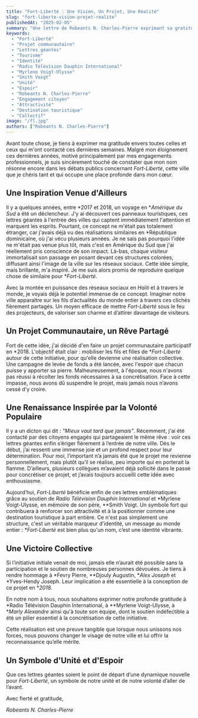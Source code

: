 ```yaml
---
title: "Fort-Liberté : Une Vision, Un Projet, Une Réalité"
slug: "fort-liberte-vision-projet-realite"
publishedAt: "2025-02-05"
summary: "Une lettre de Robeants N. Charles-Pierre exprimant sa gratitude et sa vision pour Fort-Liberté, ainsi que le projet de lettres géantes à l'entrée de la ville."
keywords: 
  - "Fort-Liberté"
  - "Projet communautaire"
  - "Lettres géantes"
  - "Tourisme"
  - "Identité"
  - "Radio Télévision Dauphin International"
  - "Myrlene Voigt-Ulysse"
  - "Smith Voigt"
  - "Unité"
  - "Espoir"
  - "Robeants N. Charles-Pierre"
  - "Engagement citoyen"
  - "Attractivité"
  - "Destination touristique"
  - "Collectif"
image: "/fl.jpg"
authors: ["Robeants N. Charles-Pierre"]
---
```


Avant toute chose, je tiens à exprimer ma gratitude envers toutes celles et ceux qui m'ont contacté ces dernières semaines. Malgré mon éloignement ces dernières années, motivé principalement par mes engagements professionnels, je suis sincèrement touché de constater que mon nom résonne encore dans les débats publics concernant *Fort-Liberté*, cette ville que je chéris tant et qui occupe une place profonde dans mon cœur.

## Une Inspiration Venue d'Ailleurs

Il y a quelques années, entre *2017 et 2018, un voyage en **Amérique du Sud* a été un déclencheur. J'y ai découvert ces panneaux touristiques, ces lettres géantes à l'entrée des villes qui captent immédiatement l'attention et marquent les esprits. Pourtant, ce concept ne m'était pas totalement étranger, car j'avais déjà vu des réalisations similaires en *République dominicaine, où j'ai vécu plusieurs années. Je ne sais pas pourquoi l'idée ne m'était pas venue plus tôt, mais c'est en Amérique du Sud que j'ai réellement pris conscience de son impact. Là-bas, chaque visiteur immortalisait son passage en posant devant ces structures colorées, diffusant ainsi l'image de la ville sur les réseaux sociaux. Cette idée simple, mais brillante, m'a inspiré. Je me suis alors promis de reproduire quelque chose de similaire pour **Fort-Liberté*.

Avec la montée en puissance des réseaux sociaux en *Haïti* et à travers le monde, je voyais déjà le potentiel immense de ce concept. Imaginer notre ville apparaître sur les fils d’actualités du monde entier à travers ces clichés fièrement partagés. Un moyen efficace de mettre *Fort-Liberté* sous le feu des projecteurs, de valoriser son charme et d’attirer davantage de visiteurs.

## Un Projet Communautaire, un Rêve Partagé

Fort de cette idée, j'ai décidé d'en faire un projet communautaire participatif en *2018. L'objectif était clair : mobiliser les fils et filles de **Fort-Liberté* autour de cette initiative, pour qu'elle devienne une réalisation collective. Une campagne de levée de fonds a été lancée, avec l'espoir que chacun puisse y apporter sa pierre. Malheureusement, à l'époque, nous n'avons pas réussi à récolter les fonds nécessaires à sa concrétisation. Face à cette impasse, nous avons dû suspendre le projet, mais jamais nous n’avons cessé d’y croire.

## Une Renaissance Inspirée par la Volonté Populaire

Il y a un dicton qui dit : *"Mieux vaut tard que jamais"*. Récemment, j'ai été contacté par des citoyens engagés qui partageaient le même rêve : voir ces lettres géantes enfin s’ériger fièrement à l’entrée de notre ville. Dès le début, j’ai ressenti une immense joie et un profond respect pour leur détermination. Pour moi, l’important n’a jamais été que le projet me revienne personnellement, mais plutôt qu’il se réalise, peu importe qui en porterait la flamme. D’ailleurs, plusieurs collègues m’avaient déjà sollicité dans le passé pour concrétiser ce projet, et j’avais toujours accueilli cette idée avec enthousiasme.

Aujourd’hui, *Fort-Liberté* bénéficie enfin de ces lettres emblématiques grâce au soutien de *Radio Télévision Dauphin International* et *Myrlene Voigt-Ulysse, en mémoire de son père, **Smith Voigt. Un symbole fort qui contribuera à renforcer son attractivité et à la positionner comme une destination touristique à part entière. Ce n'est pas simplement une structure, c'est un véritable marqueur d'identité, un message au monde entier : **Fort-Liberté* est bien plus qu'un nom, c’est une identité vibrante.

## Une Victoire Collective

Si l’initiative initiale venait de moi, jamais elle n’aurait été possible sans la participation et le soutien de nombreuses personnes dévouées. Je tiens à rendre hommage à *Fevry Pierre, **Djouly Augustin, **Alex Joseph* et *Yves-Hendy Joseph. Leur implication a été essentielle à la conception de ce projet en **2018*.

En notre nom à tous, nous souhaitons exprimer notre profonde gratitude à *Radio Télévision Dauphin International, à **Myrlene Voigt-Ulysse, à **Marly Alexandre* ainsi qu'à toute son équipe, dont le soutien indéfectible a été un pilier essentiel à la concrétisation de cette initiative.

Cette réalisation est une preuve tangible que lorsque nous unissons nos forces, nous pouvons changer le visage de notre ville et lui offrir la reconnaissance qu’elle mérite.

## Un Symbole d'Unité et d'Espoir

Que ces lettres géantes soient le point de départ d’une dynamique nouvelle pour *Fort-Liberté*, un symbole de notre unité et de notre volonté d’aller de l’avant.

Avec fierté et gratitude,

*Robeants N. Charles-Pierre*